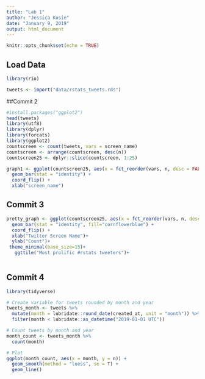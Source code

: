 ```yaml
---
title: "Lab 1"
author: "Jessica Kosie"
date: "January 9, 2019"
output: html_document
---
```


```r
knitr::opts_chunk$set(echo = TRUE)
```

## Load Data
```r
library(rio)

tweets <- import("data/rstats_tweets.rds")

```

##Commit 2
```r
#install.packages("ggplot2")
head(tweets)
library(utf8)
library(dplyr)
library(forcats)
library(ggplot2)
countscreen <- count(tweets, vars = screen_name)
countscreen <- arrange(countscreen, desc(n))
countscreen25 <- dplyr::slice(countscreen, 1:25)

graph1 <- ggplot(countscreen25, aes(x = fct_reorder(vars, n, desc = FALSE), y = n)) +
  geom_bar(stat = "identity") +
  coord_flip() +
  xlab("screen_name")
```

## Commit 3
```r
pretty_graph <- ggplot(countscreen25, aes(x = fct_reorder(vars, n, desc = FALSE), y = n)) +
  geom_bar(stat = "identity", fill="cornflowerblue") +
  coord_flip() +
  xlab("Twitter Screen Name")+
  ylab("Count")+
 theme_minimal(base_size=15)+
   ggttile("Most prolific #rstats tweeters")+
  


```



## Commit 4
```r
library(tidyverse)

# Create variable for tweets rounded by month and year
tweets_month <- tweets %>% 
  mutate(month = lubridate::round_date(created_at, unit = "month")) %>% 
  filter(month < lubridate::as_datetime("2019-01-01 UTC"))

# Count tweets by month and year
month_count <- tweets_month %>% 
  count(month)

# Plot
ggplot(month_count, aes(x = month, y = n)) +
  geom_smooth(method = "loess", se = T) +
  geom_line()
```

